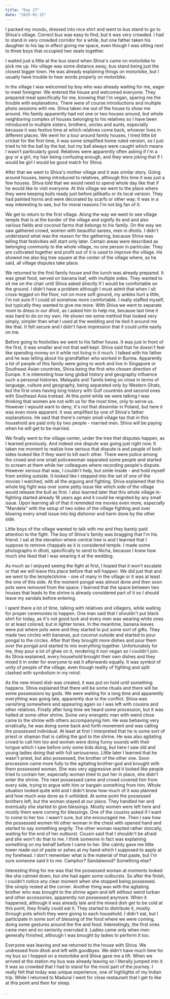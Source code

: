 ```yaml
---
title: "Day 27"
date: "2025-01-15"
---
```

I packed my mundu, dressed into nice shirt and went to bus stand to go to Shiva's village. Correct bus was easy to find, but it was very crowded. I had to stand in very crowded corridor for a while, but one father taken his daughter to his lap in effect giving me space, even though I was sitting next to three boys that occupied two seats together.

I waited just a little at the bus stand when Shiva's came on motorbike to pick me up. His village was some distance away, bus stand being just the closest bigger town. He was already explaining things on motorbike, but I usually have trouble to hear words properly on motorbike.

In the village I was welcomed by boy who was already waiting for me, eager to meet foreigner. We entered the house and welcomed everyone. They prepared meal specifically for me, knowing that I'm vegan, sparing me the trouble with explanations. There were of course introductions and multiple photo sessions with me. Shiva taken me out of the house to show me around. His family apparently had not one or two houses around, but whole neighboring complex of houses belonging to his relatives so I have been introduced to multiple sisters, brothers, uncles and aunts, especially because it was festive time at which relatives come back, whoever lives in different places. We went for a tour around family houses, I tried little bit cricket for the first time, it was some simplified home ruled version, so I just tried to hit the ball by the bat, but my ball always were caught which means I wasn't particularly good. Relatives were apparently often asking if I'm a guy or a girl, my hair being confusing enough, and they were joking that if I would be girl I would be good match for Shiva.

After that we went to Shiva's mother village and it was similar story. Going around houses, being introduced to relatives, although this time it was just a few houses. Shiva told that we would need to spend whole day like that if he would like to visit everyone. At this village we went to the place where they were keeping bulls ready just before jallikattu or its local version. They had painted horns and were decorated by scarfs or other way. It was in a way interesting to see, but for moral reasons I'm not big fan of it. 

We get to return to the first village. Along the way we went to see village temple that is at the border of the village and signify its end and also various fields and coconut farms that belongs to his family. On the way we saw gathered crowd, women with beautiful sarees, men in dhotis. I didn't understand what was the reason for the gathering, because Shiva was telling that festivities will start only later. Certain areas were described as belonging commonly to the whole village, no one person in particular. They are cultivated together and profit out of it is used to improve the village. He showed me also big tree square at the center of the village where, as he said, all village disputes take place. 

We returned to the first family house and the lunch was already prepared. It was great food, served on banana leaf, with multiple sides. They wanted to sit me on the chair until Shiva asked directly if I would be comfortable on the ground. I didn't have a problem although I must admit that when I sit cross-legged on the floor, not on more soft ground, my ankles hurt a little, I'm not sure if I could sit somehow more comfortable. I really staffed myself, but typically they wanted to give me more. With Shiva we went to separate room to dress in our dhoti, as I asked him to help me, because last time it was hard to do on my own. He shown me some method that looked very simply, simpler than what I used at the wedding and he tied it around me like that. It felt secure and I didn't have impression that it could untie easily on me.

Before going to festivities we went to his father house. It was just in front of the first, it was smaller and not that well kept. Shiva said that he doesn't feel like spending money on it while not living in it much. I talked with his father and he was telling about his grandfather who worked in Burma. Apparently a lot of people of this family were going to work and live in Singapore or Southeast Asian countries, Shiva being the first who chosen direction of Europe. It is interesting how long global history and geography influence such a personal histories. Malayalis and Tamils being so close in terms of language, culture and geography, being separated only by Western Ghats, but the first ones having long history with Gulf countries and second ones with Southeast Asia instead. At this point while we were talking I was thinking that women are not with us for the most time, only to serve us. However I wpould want to deny, it's not that dissimilar in Poland, but here it was even more apparent. It was amplified by one of Shiva's father explanations. He said that there's certain small village tax that in this household are paid only by two people - married men. Shiva will be paying when he will get to be married. 

We finally went to the village center, under the tree that disputes happen, as I learned previously. And indeed one dispute was going just right now. It taken me moment to realize how serious that dispute is and people of both sides looked like if they want to kill each other. There were police among the crowd and one small policewoman separated some people and started to scream at them while her colleagues where recording people's dispute. However serious that was, I couldn't help, but smile inside - and hold myself from smiling outside. It looked like I stepped into the set of one of the movies I watched, with all the arguing and fighting. Shiva explained that this whole big fight was over some petty issue like which side of the village would release the bull as first. I also learned later that this whole village in-fighting started already 18 years ago and it could be reignited by any small issue. Upon learning all of that it reminded me movies even more, especially "Mandela" with the setup of two sides of the village fighting and over blowing every small issue into big dishonor and harm done by the other side.

Little boys of the village wanted to talk with me and they barely paid attention to the fight. The boy of Shiva's family was bragging that I'm his friend. I sat at the elevation where central tree is and I learned that I suppose to remove chappals as it is considered temple. I made some photographs in dhoti, specifically to send to Nicha, because I knew how much she liked that I was wearing it at the wedding.

As much as I enjoyed seeing the fight at first, I hoped that it won't escalate or that we will leave this place before that will happen. We did just that and we went to the temple/shrine - one of many in the village or it was at least the one of this side. At the moment pongal was almost done and then soon pots were removed from the space. I learned that the space between two houses that leads to the shrine is already considered part of it so I should leave my sandals before entering. 

I spent there a lot of time, talking with relatives and villagers, while waiting for proper ceremonies to happen. One man said that I shouldn't put black shirt for today, as it's not good luck and every men was wearing white ones or at least colored, but in lighter tones. In the meantime, banana leaves were put where pots were and they started to put some sort of gifts. They made two circles with bananas, put coconut outside and started to pour pongal to the circles. After that they brought more dishes and pour them over the pongal and started to mix everything together. Unfortunately for me, they pour a lot of ghee on it, rendering it non vegan so I couldn't join.  As Shiva explained, every household brought their own dishes and they mixed it in order for everyone to eat it afterwards equally. It was symbol of unity of people of the village, even though reality of fighting and split clashed with symbolism in my mind.

As the new mixed dish was created, it was put on hold until something happens. Shiva explained that there will be some rituals and there will be some possessions by gods. We were waiting for a long time and apparently everything was going late, apparently due to the conflict. Shiva was vanishing somewhere and appearing again so I was left with cousins and other relatives. Finally after long time we heard some procession, but it was halted at some other shrine. Some very energetic man with weird close came to the shrine with others accompanying him. He was behaving very erratically, he was doing some back and forth movement and was calling the possessed individual. At least at first I interpreted that he is some sort of priest or shaman that is calling the god to the shrine. He was also agitating crowd to call him too and women were doing funny sounds with their tongue which I saw before only some kids doing, but here I saw old and young ladies doing that with full seriousness. Little later I learned that he wasn't priest, but also possessed, the brother of the other one. Soon procession came more fully to the agitating brother-god and brought with them possessed woman. She was very aggressive and it looked like people tried to contain her, especially women tried to put her in place, she didn't enter the shrine. The next possessed came and crowd covered him from every side, trying to argue with him or bargain something from him. Whole situation looked quite wild and I didn't know how much of it was planned and how much was done as it unfolded. At some point the possessed brothers left, but the woman stayed at our place. They handled her and eventually she started to give blessings. Mostly women were left here and mostly them were coming for blessings. One of the cousins asked if I want to come to her too. I wasn't sure, but she encouraged me. Then I saw how the possessed women hit other woman in the chest with opened hand and started to say something angrily. The other woman reacted rather stoically, waiting for the end of her outburst. Cousin said that I shouldn't be afraid and she won't do that to me. I think someone in fact was explaining something on my behalf before I came to her. She calmly gave me little tower made out of paste or ashes at my hand which I supposed to apply at my forehead. I don't remember what is the material of that paste, but I'm sure someone said it to me. Camphor? Sandalwood? Something else?

Interesting thing for me was that the possessed woman at moments looked like she calmed down, but she had again some outbursts. So after the finish, I couldn't notice any clear moment when she stopped being possessed. She simply rested at the corner. Another thing was with the agitating brother who was brought to the shrine again and left without weird turban and other accessories, apparently not possessed anymore. When it happened, although it was already late and the mixed dish get to be cold at this point, they finally could eat it. They started to distribute it, mostly through pots which they were giving to each household. I didn't eat, but I participate in some sort of blessing of the food where we were coming, doing some gestures around the fire and food. Interestingly, the first ones came men and no seniority overruled it. Ladies came only when men generally finished, although I was brought by ladies to perform it too.

Everyone was leaving and we returned to the house with Shiva. We undressed from dhoti and left with goodbyes. We didn't have much time for my bus so I hopped on a motorbike and Shiva gave me a lift. When we arrived at the station my bus was already leaving so I literally jumped into it. It was so crowded that I had to stand for the most part of the journey. I really felt that today was unique experience, one of highlights of my Indian trip. While I returned to Madurai I went for close restaurant that I get to like at this point and then for sleep. 

. 



